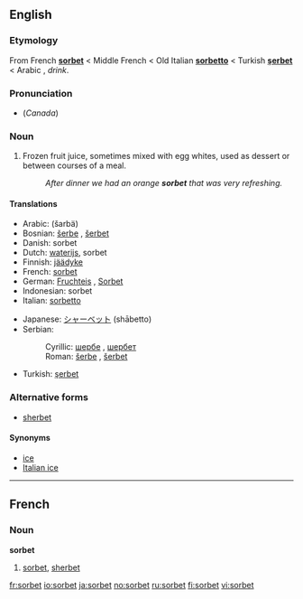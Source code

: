 {{see|Sorbet}}
==English==

===Etymology===
From French '''[[sorbet#french|sorbet]]''' < Middle French < Old Italian '''[[sorbetto]]''' < Turkish '''[[şerbet]]''' < Arabic '''{{ARchar|[[شربة]]}}''', ''drink''.

===Pronunciation===
* (''Canada'') {{IPA|/ˈʃərbət/, /ˈʃərbərt/, /ˌsɔrˈbeɪ/}}

===Noun===
{{en-noun}}

# Frozen fruit juice, sometimes mixed with egg whites, used as dessert or between courses of a meal.
#:''After dinner we had an orange '''sorbet''' that was very refreshing.''

====Translations====
{{top}}
*Arabic: {{ARchar|[[شربة]]}} (šarbä)
*Bosnian: [[šerbe]] {{n}}, [[šerbet]] {{m}}
*Danish: sorbet
*Dutch: [[waterijs]], sorbet {{n}}
*Finnish: [[jäädyke]]
*French: [[sorbet#French|sorbet]] {{f}}
*German: [[Fruchteis]] {{n}}, [[Sorbet]] {{n}}
*Indonesian: sorbet
*Italian: [[sorbetto]]
{{mid}}
*Japanese: [[シャーベット]] (shābetto)
*Serbian:
*:Cyrillic: [[шербе]] {{n}}, [[шербет]] {{m}}
*:Roman: [[šerbe#Serbian|šerbe]] {{n}}, [[šerbet#Serbian|šerbet]] {{m}}
*Turkish: [[şerbet]]
{{bottom}}

===Alternative forms===
*[[sherbet]]

====Synonyms====
{{rfc-level|Synonyms at L4+ not in L3 POS section}}
*[[ice]]
*[[Italian ice]]

----

==French==

===Noun===
'''sorbet''' {{f}}

# [[sorbet#English|sorbet]], [[sherbet]]

[[fr:sorbet]]
[[io:sorbet]]
[[ja:sorbet]]
[[no:sorbet]]
[[ru:sorbet]]
[[fi:sorbet]]
[[vi:sorbet]]